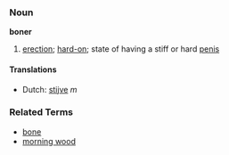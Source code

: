 ===Noun===
'''boner'''

# [[erection]]; [[hard-on]]; state of having a stiff or hard [[penis]]

====Translations====
*Dutch: [[stijve]] ''m''

===Related Terms===
*[[bone]]
*[[morning wood]]